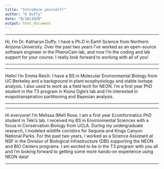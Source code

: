 ```yaml
---
title: "Introduce yourself!"
author: "K Duffy"
date: "8/10/2020"
output: html_document
---
```


***

Hi, I'm Dr. Katharyn Duffy.  I have a Ph.D in Earth Science from Northern Arizona University.  Over the past two years I've worked as an open-source software engineer in the PhenoCam lab, and now I'm the coding and lab support for your course.  I really look forward to working with all of you!

***

***

Hello! I'm Emma Reich. I have a BS in Molecular Environmental Biology from UC Berkeley and a background in plant ecophysiology and stable isotope analysis. I also used to work as a field tech for NEON. I'm a first year PhD student in the T3 program in Kiona Ogle's lab and I'm interested in evapotranspiration partitioning and Bayesian analysis.

***

***

Hi everyone! I'm Melissa (Mel) Rose. I am a first year Ecoinformatics PhD student in Teki's lab. I received my BS in Environmental Sciences with a focus in Conservation Biology from UCLA. During my undergraduate research, I modeled wildlife corridors for Sequoia and Kings Canyon National Parks. For the past two years, I worked as a Science Assistant at NSF in the Division of Biological Infrastructure (DBI) supporting the NEON and BIO Centers programs. I am excited to be in the T3 program with you all and I'm looking forward to getting some more hands-on experience using NEON data!

***
